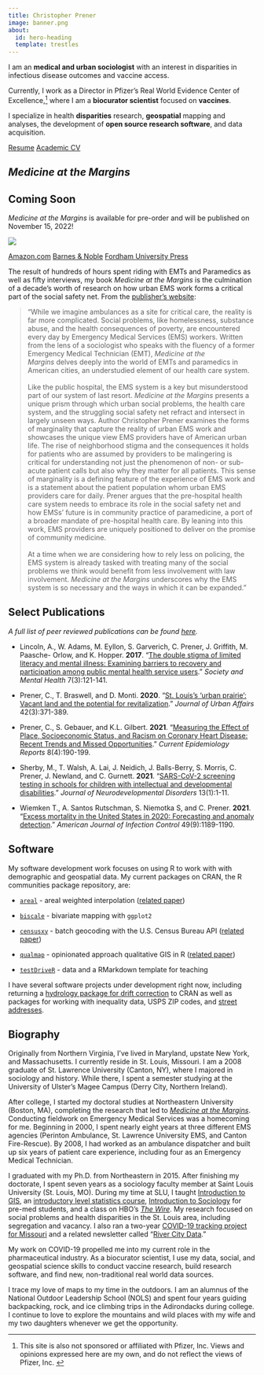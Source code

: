 ```yaml
---
title: Christopher Prener
image: banner.png
about:
  id: hero-heading
  template: trestles
---
```


::: {#hero-heading}
I am an **medical and urban sociologist** with an interest in disparities in infectious disease outcomes and vaccine access.

Currently, I work as a Director in Pfizer's Real World Evidence Center of Excellence,^[This site is also not sponsored or affiliated with Pfizer, Inc. Views and opinions expressed here are my own, and do not reflect the views of Pfizer, Inc. ] where I am a **biocurator scientist** focused on **vaccines**.

I specialize in health **disparities** research, **geospatial** mapping and analyses, the development of **open source research software**, and data acquisition.

::: center-buttons
[Resume](/prener_resume.pdf){.btn .btn-primary role="button"} [Academic CV](/prener_cv.pdf){.btn .btn-success role="button"}
:::
:::

## *Medicine at the Margins*

::: callout-note
## Coming Soon

*Medicine at the Margins* is available for pre-order and will be published on November 15, 2022!
:::

![](cover.jpg){fig-alt="Medicine at the Margins Book Cover" fig-align="center"}

::: center-buttons
[Amazon.com](https://www.amazon.com/Medicine-Margins-Workers-America-Fordham/dp/1531501079/ref=sr_1_1?crid=24MN7IRYXM89W&keywords=medicine+at+the+margins&qid=1661185584&sprefix=medicine+at+the+margins%2Caps%2C97&sr=8-1){.btn .btn-primary role="button"} [Barnes & Noble](https://www.barnesandnoble.com/w/medicine-at-the-margins-christopher-prener/1140873686;jsessionid=D513E8A884AE7FD9445C18B1CB9FD137.prodny_store02-atgap08?ean=9781531501082){.btn .btn-success role="button"} [Fordham University Press](https://www.fordhampress.com/9781531501082/medicine-at-the-margins/){.btn .btn-info role="button"}
:::

The result of hundreds of hours spent riding with EMTs and Paramedics as well as fifty interviews, my book *Medicine at the Margins* is the culmination of a decade's worth of research on how urban EMS work forms a critical part of the social safety net. From the [publisher's website](https://www.fordhampress.com/9781531501082/medicine-at-the-margins/):

> "While we imagine ambulances as a site for critical care, the reality is far more complicated. Social problems, like homelessness, substance abuse, and the health consequences of poverty, are encountered every day by Emergency Medical Services (EMS) workers. Written from the lens of a sociologist who speaks with the fluency of a former Emergency Medical Technician (EMT), *Medicine at the Margins* delves deeply into the world of EMTs and paramedics in American cities, an understudied element of our health care system.\
> \
> Like the public hospital, the EMS system is a key but misunderstood part of our system of last resort. *Medicine at the Margins* presents a unique prism through which urban social problems, the health care system, and the struggling social safety net refract and intersect in largely unseen ways. Author Christopher Prener examines the forms of marginality that capture the reality of urban EMS work and showcases the unique view EMS providers have of American urban life. The rise of neighborhood stigma and the consequences it holds for patients who are assumed by providers to be malingering is critical for understanding not just the phenomenon of non- or sub-acute patient calls but also why they matter for all patients. This sense of marginality is a defining feature of the experience of EMS work and is a statement about the patient population whom urban EMS providers care for daily. Prener argues that the pre-hospital health care system needs to embrace its role in the social safety net and how EMSs' future is in community practice of paramedicine, a port of a broader mandate of pre-hospital health care. By leaning into this work, EMS providers are uniquely positioned to deliver on the promise of community medicine.\
> \
> At a time when we are considering how to rely less on policing, the EMS system is already tasked with treating many of the social problems we think would benefit from less involvement with law involvement. *Medicine at the Margins* underscores why the EMS system is so necessary and the ways in which it can be expanded."

## Select Publications

*A full list of peer reviewed publications can be found [here](/publications.html).*

-   Lincoln, A., W. Adams, M. Eyllon, S. Garverich, C. Prener, J. Griffith, M. Paasche- Orlow, and K. Hopper. **2017**. "[The double stigma of limited literacy and mental illness: Examining barriers to recovery and participation among public mental health service users](https://doi.org/10.1177/2156869317707001)." *Society and Mental Health* 7(3):121-141.

-   Prener, C., T. Braswell, and D. Monti. **2020**. "[St. Louis's 'urban prairie': Vacant land and the potential for revitalization](https://doi.org/10.1080/07352166.2018.1474079)." *Journal of Urban Affairs* 42(3):371-389.

-   Prener, C., S. Gebauer, and K.L. Gilbert. **2021**. "[Measuring the Effect of Place, Socioeconomic Status, and Racism on Coronary Heart Disease: Recent Trends and Missed Opportunities](https://doi.org/10.1007/s40471-021-00281-6)." *Current Epidemiology Reports* 8(4):190-199.

-   Sherby, M., T. Walsh, A. Lai, J. Neidich, J. Balls-Berry, S. Morris, C. Prener, J. Newland, and C. Gurnett. **2021**. "[SARS-CoV-2 screening testing in schools for children with intellectual and developmental disabilities](https://doi.org/10.1186/s11689-021-09376-z)." *Journal of Neurodevelopmental Disorders* 13(1):1-11.

-   Wiemken T., A. Santos Rutschman, S. Niemotka S, and C. Prener. **2021**. "[Excess mortality in the United States in 2020: Forecasting and anomaly detection](https://doi.org/10.1016/j.ajic.2021.03.013)." *American Journal of Infection Control* 49(9):1189-1190.

## Software

My software development work focuses on using R to work with with demographic and geospatial data. My current packages on CRAN, the R communities package repository, are:

-   [`areal`](https://chris-prener.github.io/areal/) - areal weighted interpolation ([related paper](https://doi.org/10.21105/joss.01221))

-   [`biscale`](https://chris-prener.github.io/biscale/) - bivariate mapping with `ggplot2`

-   [`censusxy`](https://chris-prener.github.io/censusxy/) - batch geocoding with the U.S. Census Bureau API ([related paper](https://onlinelibrary.wiley.com/doi/abs/10.1111/tgis.12741))

-   [`qualmap`](https://chris-prener.github.io/qualmap/) - opinionated approach qualitative GIS in R ([related paper](https://doi.org/10.3138/cart-2020-0030))

-   [`testDriveR`](https://chris-prener.github.io/testDriveR/) - data and a RMarkdown template for teaching

I have several software projects under development right now, including returning a [hydrology package for drift correction](https://shaughnessyar.github.io/driftR/) to CRAN as well as packages for working with inequality data, USPS ZIP codes, and [street addresses](https://slu-opengis.github.io/postmastr/).

## Biography

Originally from Northern Virginia, I've lived in Maryland, upstate New York, and Massachusetts. I currently reside in St. Louis, Missouri. I am a 2008 graduate of St. Lawrence University (Canton, NY), where I majored in sociology and history. While there, I spent a semester studying at the University of Ulster's Magee Campus (Derry City, Northern Ireland).

After college, I started my doctoral studies at Northeastern University (Boston, MA), completing the research that led to [*Medicine at the Margins*](/#medicine-at-the-margins). Conducting fieldwork on Emergency Medical Services was a homecoming for me. Beginning in 2000, I spent nearly eight years at three different EMS agencies (Perinton Ambulance, St. Lawrence University EMS, and Canton Fire-Rescue). By 2008, I had worked as an ambulance dispatcher and built up six years of patient care experience, including four as an Emergency Medical Technician.

I graduated with my Ph.D. from Northeastern in 2015. After finishing my doctorate, I spent seven years as a sociology faculty member at Saint Louis University (St. Louis, MO). During my time at SLU, I taught [Introduction to GIS](https://slu-soc5650.github.io/syllabus/), an [introductory level statistics course](https://slu-soc5050.github.io/syllabus/), [Introduction to Sociology](https://slu-soc1120.github.io/syllabus/) for pre-med students, and a class on HBO's [*The Wire*](/prener_the_wire.pdf). My research focused on social problems and health disparities in the St. Louis area, including segregation and vacancy. I also ran a two-year [COVID-19 tracking project for Missouri](https://slu-opengis.github.io/covid_daily_viz/) and a related newsletter called "[River City Data](https://chrisprener.substack.com)."

My work on COVID-19 propelled me into my current role in the pharmaceutical industry. As a biocurator scientist, I use my data, social, and geospatial science skills to conduct vaccine research, build research software, and find new, non-traditional real world data sources.

I trace my love of maps to my time in the outdoors. I am an alumnus of the National Outdoor Leadership School (NOLS) and spent four years guiding backpacking, rock, and ice climbing trips in the Adirondacks during college. I continue to love to explore the mountains and wild places with my wife and my two daughters whenever we get the opportunity.
